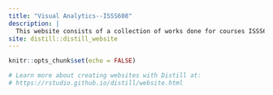```yaml
---
title: "Visual Analytics--ISSS608"
description: |
  This website consists of a collection of works done for courses ISSS608 Visual Analytics in MITB program.
site: distill::distill_website
---
```


```r
knitr::opts_chunk$set(echo = FALSE)

# Learn more about creating websites with Distill at:
# https://rstudio.github.io/distill/website.html

```

